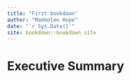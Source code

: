 ```yaml
--- 
title: "First bookdown"
author: "Mamboleo Hope"
date: "`r Sys.Date()`"
site: bookdown::bookdown_site
---
```


# Executive Summary

